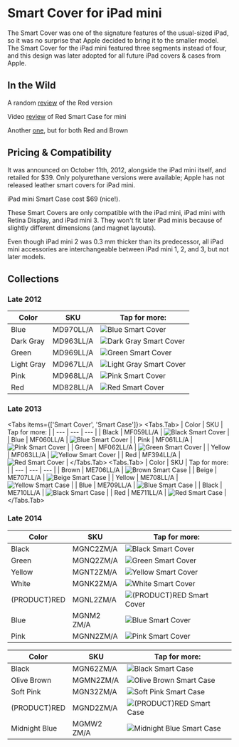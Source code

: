 
# Smart Cover for iPad mini

The Smart Cover was one of the signature features of the usual-sized iPad, so it was no surprise that Apple decided to bring it to the smaller model. The Smart Cover for the iPad mini featured three segments instead of four, and this design was later adopted for all future iPad covers & cases from Apple.

## In the Wild

A random [review](http://isource.com/2012/11/05/ipad-mini-smart-cover-review/) of the Red version

Video [review](https://youtu.be/Ca2IMc3scPo) of Red Smart Case for mini

Another [one](https://youtu.be/ybauZRR9snM), but for both Red and Brown

## Pricing & Compatibility

It was announced on October 11th, 2012, alongside the iPad mini itself, and retailed for \$39. Only polyurethane versions were available; Apple has not released leather smart covers for iPad mini.

iPad mini Smart Case cost \$69 (nice!).

These Smart Covers are only compatible with the iPad mini, iPad mini with Retina Display, and iPad mini 3. They won't fit later iPad minis because of slightly different dimensions (and magnet layouts).

Even though iPad mini 2 was 0.3 mm thicker than its predecessor, all iPad mini accessories are interchangeable between iPad mini 1, 2, and 3, but not later models.

## Collections

### Late 2012

| Color | SKU | Tap for more: |
| --- | --- | --- |
| Blue | MD970<wbr/>LL/A | <Link href="/ancient/ipad_mini/MD970" scroll={true}><img src="/everypreview/MD970.webp" alt="Blue Smart Cover"/></Link> |
| Dark Gray | MD963<wbr/>LL/A | <Link href="/ancient/ipad_mini/MD963" scroll={true}><img src="/everypreview/MD963.webp" alt="Dark Gray Smart Cover"/></Link> |
| Green | MD969<wbr/>LL/A | <Link href="/ancient/ipad_mini/MD969" scroll={true}><img src="/everypreview/MD969.webp" alt="Green Smart Cover"/></Link> |
| Light Gray | MD967<wbr/>LL/A | <Link href="/ancient/ipad_mini/MD967" scroll={true}><img src="/everypreview/MD967.webp" alt="Light Gray Smart Cover"/></Link> |
| Pink | MD968<wbr/>LL/A | <Link href="/ancient/ipad_mini/MD968" scroll={true}><img src="/everypreview/MD968.webp" alt="Pink Smart Cover"/></Link> |
| Red | MD828<wbr/>LL/A | <Link href="/ancient/ipad_mini/MD828" scroll={true}><img src="/everypreview/MD828.webp" alt="Red Smart Cover"/></Link> |

### Late 2013

<Tabs items={['Smart Cover', 'Smart Case']}>
              <Tabs.Tab>
            | Color | SKU | Tap for more: |
| --- | --- | --- |
| Black | MF059<wbr/>LL/A | <Link href="/ancient/ipad_mini/MF059" scroll={true}><img src="/everypreview/MF059.webp" alt="Black Smart Cover"/></Link> |
| Blue | MF060<wbr/>LL/A | <Link href="/ancient/ipad_mini/MF060" scroll={true}><img src="/everypreview/MF060.webp" alt="Blue Smart Cover"/></Link> |
| Pink | MF061<wbr/>LL/A | <Link href="/ancient/ipad_mini/MF061" scroll={true}><img src="/everypreview/MF061.webp" alt="Pink Smart Cover"/></Link> |
| Green | MF062<wbr/>LL/A | <Link href="/ancient/ipad_mini/MF062" scroll={true}><img src="/everypreview/MF062.webp" alt="Green Smart Cover"/></Link> |
| Yellow | MF063<wbr/>LL/A | <Link href="/ancient/ipad_mini/MF063" scroll={true}><img src="/everypreview/MF063.webp" alt="Yellow Smart Cover"/></Link> |
| Red | MF394<wbr/>LL/A | <Link href="/ancient/ipad_mini/MF394" scroll={true}><img src="/everypreview/MF394.webp" alt="Red Smart Cover"/></Link> |
            </Tabs.Tab>
              <Tabs.Tab>
            | Color | SKU | Tap for more: |
| --- | --- | --- |
| Brown | ME706<wbr/>LL/A | <Link href="/ancient/ipad_mini/ME706" scroll={true}><img src="/everypreview/ME706.webp" alt="Brown Smart Case"/></Link> |
| Beige | ME707<wbr/>LL/A | <Link href="/ancient/ipad_mini/ME707" scroll={true}><img src="/everypreview/ME707.webp" alt="Beige Smart Case"/></Link> |
| Yellow | ME708<wbr/>LL/A | <Link href="/ancient/ipad_mini/ME708" scroll={true}><img src="/everypreview/ME708.webp" alt="Yellow Smart Case"/></Link> |
| Blue | ME709<wbr/>LL/A | <Link href="/ancient/ipad_mini/ME709" scroll={true}><img src="/everypreview/ME709.webp" alt="Blue Smart Case"/></Link> |
| Black | ME710<wbr/>LL/A | <Link href="/ancient/ipad_mini/ME710" scroll={true}><img src="/everypreview/ME710.webp" alt="Black Smart Case"/></Link> |
| Red | ME711<wbr/>LL/A | <Link href="/ancient/ipad_mini/ME711" scroll={true}><img src="/everypreview/ME711.webp" alt="Red Smart Case"/></Link> |
            </Tabs.Tab>
            </Tabs>

### Late 2014

| Color | SKU | Tap for more: |
| --- | --- | --- |
| Black | MGNC2<wbr/>ZM/A | <Link href="/ancient/ipad_mini/MGNC2" scroll={true}><img src="/everypreview/MGNC2.webp" alt="Black Smart Cover"/></Link> |
| Green | MGNQ2<wbr/>ZM/A | <Link href="/ancient/ipad_mini/MGNQ2" scroll={true}><img src="/everypreview/MGNQ2.webp" alt="Green Smart Cover"/></Link> |
| Yellow | MGNT2<wbr/>ZM/A | <Link href="/ancient/ipad_mini/MGNT2" scroll={true}><img src="/everypreview/MGNT2.webp" alt="Yellow Smart Cover"/></Link> |
| White | MGNK2<wbr/>ZM/A | <Link href="/ancient/ipad_mini/MGNK2" scroll={true}><img src="/everypreview/MGNK2.webp" alt="White Smart Cover"/></Link> |
| (PRODUCT)RED | MGNL2<wbr/>ZM/A | <Link href="/ancient/ipad_mini/MGNL2" scroll={true}><img src="/everypreview/MGNL2.webp" alt="(PRODUCT)RED Smart Cover"/></Link> |
| Blue | MGNM2<wbr/>ZM/A | <Link href="/ancient/ipad_mini/MGNM2" scroll={true}><img src="/everypreview/MGNM2.webp" alt="Blue Smart Cover"/></Link> |
| Pink | MGNN2<wbr/>ZM/A | <Link href="/ancient/ipad_mini/MGNN2" scroll={true}><img src="/everypreview/MGNN2.webp" alt="Pink Smart Cover"/></Link> |

| Color | SKU | Tap for more: |
| --- | --- | --- |
| Black | MGN62<wbr/>ZM/A | <Link href="/ancient/ipad_mini/MGN62" scroll={true}><img src="/everypreview/MGN62.webp" alt="Black Smart Case"/></Link> |
| Olive Brown | MGMN2<wbr/>ZM/A | <Link href="/ancient/ipad_mini/MGMN2" scroll={true}><img src="/everypreview/MGMN2.webp" alt="Olive Brown Smart Case"/></Link> |
| Soft Pink | MGN32<wbr/>ZM/A | <Link href="/ancient/ipad_mini/MGN32" scroll={true}><img src="/everypreview/MGN32.webp" alt="Soft Pink Smart Case"/></Link> |
| (PRODUCT)RED | MGND2<wbr/>ZM/A | <Link href="/ancient/ipad_mini/MGND2" scroll={true}><img src="/everypreview/MGND2.webp" alt="(PRODUCT)RED Smart Case"/></Link> |
| Midnight Blue | MGMW2<wbr/>ZM/A | <Link href="/ancient/ipad_mini/MGMW2" scroll={true}><img src="/everypreview/MGMW2.webp" alt="Midnight Blue Smart Case"/></Link> |
